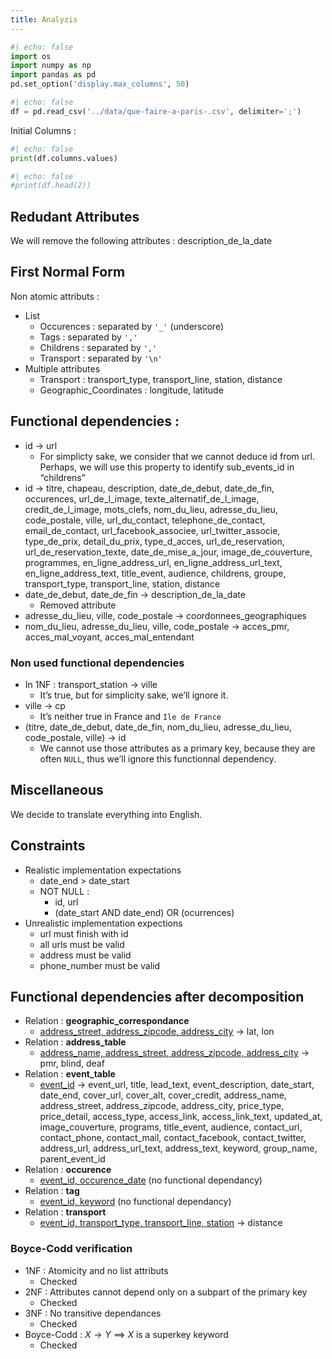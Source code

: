 ```yaml
---
title: Analyzis
---
```


```python
#| echo: false
import os
import numpy as np
import pandas as pd
pd.set_option('display.max_columns', 50)
```

```python
#| echo: false
df = pd.read_csv('../data/que-faire-a-paris-.csv', delimiter=';')
```

Initial Columns :
```python
#| echo: false
print(df.columns.values)
```

<!-- Heading of the original dataset : -->
```python
#| echo: false
#print(df.head(2))
```

## Redudant Attributes

We will remove the following attributes : description_de_la_date

## First Normal Form

Non atomic attributs :

- List
    - Occurences : separated by ``'_'`` (underscore)
    - Tags : separated by ``','``
    - Childrens : separated by ``','``
    - Transport : separated by ``'\n'``
- Multiple attributes
    - Transport : transport_type,  transport_line, station, distance
    - Geographic_Coordinates : longitude, latitude

## Functional dependencies :
- id $\to$ url 
    - For simplicty sake, we consider that we cannot deduce id from url. Perhaps, we will use this property to identify sub_events_id in "childrens"
- id $\to$ titre, chapeau, description, date_de_debut, date_de_fin, occurences, url_de_l_image, texte_alternatif_de_l_image, credit_de_l_image, mots_clefs, nom_du_lieu, adresse_du_lieu, code_postale, ville, url_du_contact, telephone_de_contact, email_de_contact, url_facebook_associee, url_twitter_associe, type_de_prix, detail_du_prix, type_d_acces, url_de_reservation, url_de_reservation_texte, date_de_mise_a_jour, image_de_couverture, programmes, en_ligne_address_url, en_ligne_address_url_text, en_ligne_address_text, title_event, audience, childrens, groupe, transport_type,  transport_line, station, distance
- date_de_debut, date_de_fin $\to$ description_de_la_date
    - Removed attribute
- adresse_du_lieu, ville, code_postale $\to$ coordonnees_geographiques
- nom_du_lieu, adresse_du_lieu, ville, code_postale -> acces_pmr, acces_mal_voyant, acces_mal_entendant

### Non used functional dependencies
- In 1NF : transport_station $\to$ ville
    - It's true, but for simplicity sake, we'll ignore it.
- ville $\to$ cp
    - It's neither true in France and ``Ile de France``
- (titre, date_de_debut, date_de_fin, nom_du_lieu, adresse_du_lieu, code_postale, ville) $\to$ id
    - We cannot use those attributes as a primary key, because they are often `NULL`, thus we'll ignore this functionnal dependency. 

## Miscellaneous

We decide to translate everything into English.

## Constraints
- Realistic implementation expectations
    - date_end > date_start
    - NOT NULL :
        - id, url
        - (date_start AND date_end) OR (ocurrences)
- Unrealistic implementation expections
    - url must finish with id
    - all urls must be valid
    - address must be valid
    - phone_number must be valid

## Functional dependencies after decomposition

- Relation : **geographic_correspondance**
    - [address_street, address_zipcode, address_city]{.underline} $\to$ lat, lon
- Relation : **address_table**
    - [address_name, address_street, address_zipcode, address_city]{.underline} $\to$ pmr, blind, deaf

- Relation : **event_table** 
    - [event_id]{.underline} $\to$ event_url, title, lead_text, event_description, date_start, date_end, cover_url, cover_alt, cover_credit, address_name, address_street, address_zipcode, address_city, price_type, price_detail, access_type, access_link, access_link_text, updated_at, image_couverture, programs, title_event, audience, contact_url, contact_phone, contact_mail, contact_facebook, contact_twitter, address_url, address_url_text, address_text, keyword, group_name, parent_event_id

- Relation : **occurence**
    - [event_id, occurence_date]{.underline} (no functional dependancy)
- Relation : **tag**
    - [event_id, keyword]{.underline} (no functional dependancy)

- Relation : **transport**
    - [event_id, transport_type, transport_line, station]{.underline} $\to$ distance

### Boyce-Codd verification
- 1NF : Atomicity and no list attributs 
    - Checked
- 2NF : Attributes cannot depend only on a subpart of the primary key
    - Checked
- 3NF : No transitive dependances
    - Checked
- Boyce-Codd : $X \to Y$ $\implies$ $X$ is a superkey keyword
    - Checked